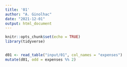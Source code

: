 ```yaml
---
title: '01'
author: "A. Ginolhac"
date: "2021-12-01"
output: html_document
---
```


```r
knitr::opts_chunk$set(echo = TRUE)
library(tidyverse)
```

## 


```r
d01 <- read_table("input/01", col_names = "expenses")
mutate(d01, odd = expenses %% 2)
```
